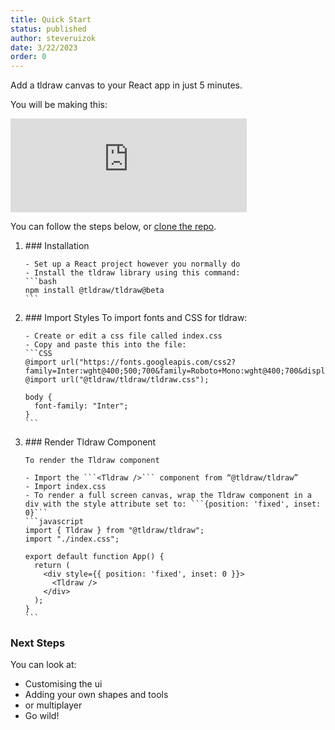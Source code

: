 ```yaml
---
title: Quick Start
status: published
author: steveruizok
date: 3/22/2023
order: 0
---
```


Add a tldraw canvas to your React app in just 5 minutes.

You will be making this:  

<Embed className="article__embed--quickstart" width="75%" src="https://vite-template-five.vercel.app/" />

You can follow the steps below, or [clone the repo](https://github.com/tldraw/vite-template). 

<ol className="ordered-list__quickstart">
  <li>
    ### Installation

    - Set up a React project however you normally do
    - Install the tldraw library using this command:
    ```bash
    npm install @tldraw/tldraw@beta
    ```
  </li>
  <li>
    ### Import Styles
    To import fonts and CSS for tldraw:

    - Create or edit a css file called index.css 
    - Copy and paste this into the file:
    ```CSS
    @import url("https://fonts.googleapis.com/css2?family=Inter:wght@400;500;700&family=Roboto+Mono:wght@400;700&display=swap");
    @import url("@tldraw/tldraw/tldraw.css");

    body {
      font-family: "Inter";
    }
    ```
  </li>
  <li>
    ### Render Tldraw Component

    To render the Tldraw component

    - Import the ```<Tldraw />``` component from “@tldraw/tldraw”
    - Import index.css
    - To render a full screen canvas, wrap the Tldraw component in a div with the style attribute set to: ```{position: 'fixed', inset: 0}```
    ```javascript
    import { Tldraw } from "@tldraw/tldraw";
    import "./index.css";

    export default function App() {
      return (
        <div style={{ position: 'fixed', inset: 0 }}>
          <Tldraw />
        </div>
      );
    }
    ```
  </li>
</ol>

### Next Steps
You can look at: 

- Customising the ui 
- Adding your own shapes and tools 
- or multiplayer 
- Go wild! 
